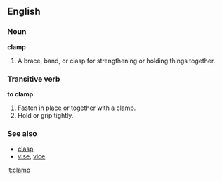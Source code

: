 ==English==

===Noun===
'''clamp'''
# A brace, band, or clasp for strengthening or holding things together.

===Transitive verb===
'''to clamp'''
# Fasten in place or together with a clamp.
# Hold or grip tightly.

===See also===
*[[clasp]]
*[[vise]], [[vice]]

[[it:clamp]]